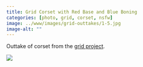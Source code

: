 ```yaml
---
title: Grid Corset with Red Base and Blue Boning
categories: [photo, grid, corset, nsfw]
image: ../www/images/grid-outtakes/1-5.jpg
image-alt: ""
---
```


Outtake of corset from the [grid project](/posts/2025-01-27_grid-project.html).

![](../www/images/grid-outtakes/1-5.jpg)

